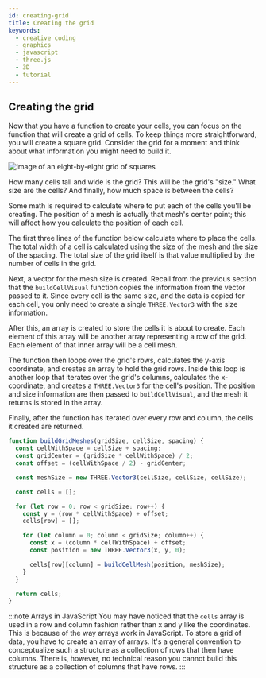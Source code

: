 ```yaml
---
id: creating-grid
title: Creating the grid
keywords:
  - creative coding
  - graphics
  - javascript
  - three.js
  - 3D
  - tutorial
---
```


## Creating the grid

Now that you have a function to create your cells, you can focus on the function that will create a grid of cells. To keep things more straightforward, you will create a square grid. Consider the grid for a moment and think about what information you might need to build it.

![Image of an eight-by-eight grid of squares](assets/square-grid.png "The grid")

How many cells tall and wide is the grid? This will be the grid's "size." What size are the cells? And finally, how much space is between the cells?

Some math is required to calculate where to put each of the cells you'll be creating. The position of a mesh is actually that mesh's center point; this will affect how you calculate the position of each cell.

The first three lines of the function below calculate where to place the cells. The total width of a cell is calculated using the size of the mesh and the size of the spacing. The total size of the grid itself is that value multiplied by the number of cells in the grid.

Next, a vector for the mesh size is created. Recall from the previous section that the `buildCellVisual` function copies the information from the vector passed to it. Since every cell is the same size, and the data is copied for each cell, you only need to create a single `THREE.Vector3` with the size
information.

After this, an array is created to store the cells it is about to create. Each element of this array will be another array representing a row of the grid. Each element of that inner array will be a cell mesh.

The function then loops over the grid's rows, calculates the y-axis coordinate, and creates an array to hold the grid rows. Inside this loop is another loop that iterates over the grid's columns, calculates the x-coordinate, and creates a `THREE.Vector3` for the cell's position. The position and size information are then passed to `buildCellVisual`, and the mesh it returns is stored in the array.

Finally, after the function has iterated over every row and column, the cells it created are returned.

```javascript
function buildGridMeshes(gridSize, cellSize, spacing) {
  const cellWithSpace = cellSize + spacing;
  const gridCenter = (gridSize * cellWithSpace) / 2;
  const offset = (cellWithSpace / 2) - gridCenter;

  const meshSize = new THREE.Vector3(cellSize, cellSize, cellSize);

  const cells = [];

  for (let row = 0; row < gridSize; row++) {
    const y = (row * cellWithSpace) + offset;
    cells[row] = [];

    for (let column = 0; column < gridSize; column++) {
      const x = (column * cellWithSpace) + offset;
      const position = new THREE.Vector3(x, y, 0);

      cells[row][column] = buildCellMesh(position, meshSize);
    }
  }

  return cells;
}
```

:::note Arrays in JavaScript
You may have noticed that the `cells` array is used in a row and column fashion rather than x and y like the coordinates. This is because of the way arrays work in JavaScript. To store a grid of data, you have to create an array of arrays. It's a general convention to conceptualize such a structure as a collection of rows that then have columns. There is, however, no technical reason you cannot build this structure as a collection of columns that have rows.
:::

